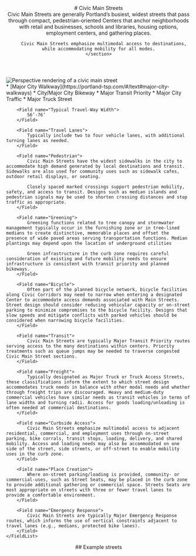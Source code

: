 


<header class="prose">
    # Civic Main Streets
    <section class="text-xl text-fog-900">
        Civic Main Streets are generally Portland’s busiest, widest streets that pass through compact, pedestrian-oriented Centers that anchor neighborhoods with retail and businesses, schools and libraries, housing options, employment centers, and gathering places.

        Civic Main Streets emphasize multimodal access to destinations, while accommodating mobility for all modes.
    </section>

</header>
<Image
    src={`${publicPath}img/street-type/PortlandStreets_CivicMainStreet1_Grey.webp`}
    class="my-4"
    alt="Perspective rendering of a civic main street"
    title="Perspective rendering of a civic main street"
/>
<section class="mt-8 prose">
    <FieldList class="gap-4">
        <Field name="Typical Street Classification">
            * [Major City Walkway](https://portland-tsp.com/#/text#major-city-walkways)
            * City/Major City Bikeway
            * Major Transit Priority
            * Major City Traffic
            * Major Truck Street
        </Field>

        <Field name="Typical Travel-Way Width">
            56’-76’
        </Field>

        <Field name="Travel Lanes">
            Typically include two to four vehicle lanes, with additional turning lanes as needed.
        </Field>

        <Field name="Pedestrian">
            Civic Main Streets have the widest sidewalks in the city to accommodate high demand generated by local destinations and transit. Sidewalks are also used for community uses such as sidewalk cafes, outdoor retail displays, or seating.

            Closely spaced marked crossings support pedestrian mobility, safety, and access to transit. Designs such as median islands and pedestrian signals may be used to shorten crossing distances and stop traffic as appropriate.
        </Field>

        <Field name="Greening">
            Greening functions related to tree canopy and stormwater management typically occur in the furnishing zone or in tree-lined medians to create distinctive, memorable places and offset the presence of wide paved areas serving transportation functions. Median plantings may depend upon the location of underground utilities

            Green infrastructure in the curb zone requires careful consideration of existing and future mobility needs to ensure infrastructure is consistent with transit priority and planned bikeways.
        </Field>

        <Field name="Bicycle">
            Often part of the planned bicycle network, bicycle facilities along Civic Corridors may need to narrow when entering a designated Center to accommodate access demands associated with Main Streets. Street design should consider reducing vehicular capacity or on-street parking to minimize compromises to the bicycle facility. Designs that slow speeds and mitigate conflicts with parked vehicles should be considered when narrowing bicycle facilities.
        </Field>

        <Field name="Transit">
            Civic Main Streets are typically Major Transit Priority routes serving access to the many destinations within centers. Priority treatments such as queue jumps may be needed to traverse congested Civic Main Street sections.
        </Field>

        <Field name="Freight">
            Typically designated as Major Truck or Truck Access Streets, these classifications inform the extent to which street design accommodates truck needs in balance with other modal needs and whether through freight trips are discouraged. Heavy and medium-duty commercial vehicles have similar needs as transit vehicles in terms of lane widths and turning radii. Access for goods loading/unloading is often needed at commercial destinations.
        </Field>

        <Field name="Curbside Access">
            Civic Main Streets emphasize multimodal access to adjacent residential, commercial, and employment uses through on-street parking, bike corrals, transit stops, loading, delivery, and shared mobility. Access and loading needs may also be accommodated on one side of the street, side streets, or off-street to enable mobility uses in the curb zone.
        </Field>

        <Field name="Place Creation">
            Where on-street parking/loading is provided, community- or commercial-uses, such as Street Seats, may be placed in the curb zone to provide additional gathering or commercial space. Streets Seats are most appropriate on streets with three or fewer travel lanes to provide a comfortable environment.
        </Field>

        <Field name="Emergency Response">
            Civic Main Streets are typically Major Emergency Response routes, which informs the use of vertical constraints adjacent to travel lanes (e.g., medians, protected bike lanes).
        </Field>
    </FieldList>

</section>
<section>
    <header class="prose mb-4">
        ## Example streets
    </header>
    <Map type="cims"></Map>

</section>

